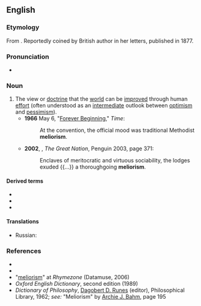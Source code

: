 ==English==
{{wikipedia}}

===Etymology===
From {{der|en|la|melior||better}} {{suffix|en||ism}}. Reportedly coined by British author {{w|George Eliot}} in her letters, published in 1877.

===Pronunciation===
* {{a|UK}} {{IPA|/ˈmiːlɪəɹɪz(ə)m/|lang=en}}

===Noun===
{{en-noun|~}}

# The view or [[doctrine]] that the [[world]] can be [[improve]]d through human [[effort]] (often understood as an [[intermediate]] outlook between [[optimism]] and [[pessimism]]). {{defdate|from 19th c.}}
#* '''1966''' May 6, "[http://www.time.com/time/magazine/article/0,9171,901869,00.html Forever Beginning]," ''Time'':
#*: At the convention, the official mood was traditional Methodist '''meliorism'''.
#* '''2002''', {{w|Colin Jones (historian)|Colin Jones}}, ''The Great Nation'', Penguin 2003, page 371:
#*: Enclaves of meritocratic and virtuous sociability, the lodges exuded {{...}} a thoroughgoing '''meliorism'''.

====Derived terms====
* {{l|en|meliorist}}
* {{l|en|melioristic}}
* {{l|en|melioristically}}

====Translations====
{{trans-top|the view that the world can be improved through human effort}}
* Russian: {{t|ru|мелиори́зм|m}}
{{trans-mid}}
{{trans-bottom}}

===References===
* {{R:Dictionary.com}}
* {{R:Encarta|meliorism}}
* "[http://www.rhymezone.com/r/rhyme.cgi?Word=meliorism meliorism]" at ''Rhymezone'' (Datamuse, 2006)
* ''Oxford English Dictionary'', second edition (1989)
* ''Dictionary of Philosophy'', [[w:Dagobert D. Runes|Dagobert D. Runes]] (editor), Philosophical Library, 1962; ''see:'' "Meliorism" by [[w:Archie J. Bahm|Archie J. Bahm]], page 195